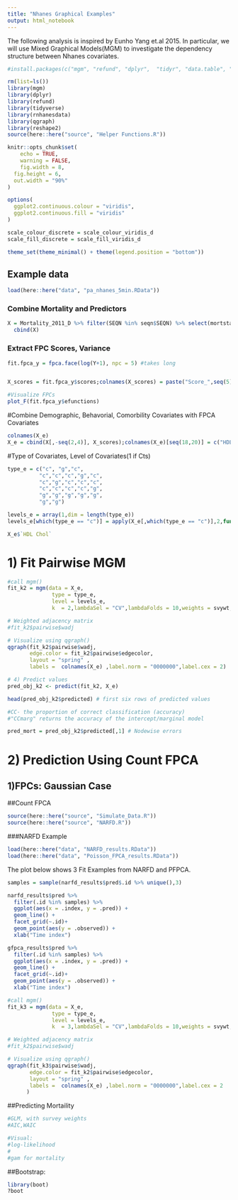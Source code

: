 ---
title: "Nhanes Graphical Examples"
output: html_notebook
---

The following analysis is inspired by Eunho Yang et.al 2015. In particular, we will use Mixed Graphical Models(MGM) to investigate the dependency structure between Nhanes covariates. 

```{r}
#install.packages(c("mgm", "refund", "dplyr",  "tidyr", "data.table", "glmnet", "mgcv", "tibble"))
```
```{r}
rm(list=ls())
library(mgm)
library(dplyr)
library(refund)
library(tidyverse)
library(rnhanesdata)
library(qgraph)
library(reshape2)
source(here::here("source", "Helper Functions.R"))

knitr::opts_chunk$set(
	echo = TRUE,
	warning = FALSE,
	fig.width = 8, 
  fig.height = 6,
  out.width = "90%"
)

options(
  ggplot2.continuous.colour = "viridis",
  ggplot2.continuous.fill = "viridis"
)

scale_colour_discrete = scale_colour_viridis_d
scale_fill_discrete = scale_fill_viridis_d

theme_set(theme_minimal() + theme(legend.position = "bottom"))
```
## Example data
```{r}
load(here::here("data", "pa_nhanes_5min.RData"))
```
### Combine Mortality and Predictors
```{r}
X = Mortality_2011_D %>% filter(SEQN %in% seqn$SEQN) %>% select(mortstat)%>%
  cbind(X)
```
### Extract FPC Scores, Variance
```{r}
fit.fpca_y = fpca.face(log(Y+1), npc = 5) #takes long


X_scores = fit.fpca_y$scores;colnames(X_scores) = paste("Score_",seq(5))

#Visualize FPCs
plot_F(fit.fpca_y$efunctions)
```

#Combine Demographic, Behavorial, Comorbility Covariates with FPCA Covariates
```{r}
colnames(X_e) 
X_e = cbind(X[,-seq(2,4)], X_scores);colnames(X_e)[seq(18,20)] = c("HDL Chol"," Total Chol","Blood Pressure")
```

#Type of Covariates, Level of Covariates(1 if Cts)
```{r}
type_e = c("c", "g","c",
          "c","c","c","g","c",
          "c","g","c","c","c",
          "c","c","c","c","g",
          "g","g","g","g","g",
          "g","g")

levels_e = array(1,dim = length(type_e))
levels_e[which(type_e == "c")] = apply(X_e[,which(type_e == "c")],2,function(x)length(unique(as.factor(x))))

X_e$`HDL Chol`

```
# 1) Fit Pairwise MGM
```{r}
#call mgm()
fit_k2 = mgm(data = X_e, 
              type = type_e,
              level = levels_e,
              k  = 2,lambdaSel = "CV",lambdaFolds = 10,weights = svywt,binarySign = TRUE)

# Weighted adjacency matrix
#fit_k2$pairwise$wadj

# Visualize using qgraph()
qgraph(fit_k2$pairwise$wadj,
       edge.color = fit_k2$pairwise$edgecolor,
       layout = "spring" ,
       labels =  colnames(X_e) ,label.norm = "0000000",label.cex = 2)

# 4) Predict values
pred_obj_k2 <- predict(fit_k2, X_e)

head(pred_obj_k2$predicted) # first six rows of predicted values

#CC- the proportion of correct classification (accuracy) 
#"CCmarg" returns the accuracy of the intercept/marginal model

pred_mort = pred_obj_k2$predicted[,1] # Nodewise errors
```
# 2) Prediction Using Count FPCA
## 1)FPCs: Gaussian Case

##Count FPCA
```{r}
source(here::here("source", "Simulate_Data.R"))
source(here::here("source", "NARFD.R"))
```
###NARFD Example
```{r}
load(here::here("data", "NARFD_results.RData"))
load(here::here("data", "Poisson_FPCA_results.RData"))
```
The plot below shows 3 Fit Examples from NARFD and PFPCA.
```{r}
samples = sample(narfd_results$pred$.id %>% unique(),3)

narfd_results$pred %>% 
  filter(.id %in% samples) %>% 
  ggplot(aes(x = .index, y = .pred)) + 
  geom_line() + 
  facet_grid(~.id)+ 
  geom_point(aes(y = .observed)) +
  xlab("Time index")

gfpca_results$pred %>% 
  filter(.id %in% samples) %>% 
  ggplot(aes(x = .index, y = .pred)) + 
  geom_line() + 
  facet_grid(~.id)+ 
  geom_point(aes(y = .observed)) +
  xlab("Time index")

```
```{r}
#call mgm()
fit_k3 = mgm(data = X_e, 
              type = type_e,
              level = levels_e,
              k  = 3,lambdaSel = "CV",lambdaFolds = 10,weights = svywt,binarySign = TRUE)

# Weighted adjacency matrix
#fit_k2$pairwise$wadj

# Visualize using qgraph()
qgraph(fit_k3$pairwise$wadj,
       edge.color = fit_k2$pairwise$edgecolor,
       layout = "spring" ,
       labels =  colnames(X_e) ,label.norm = "0000000",label.cex = 2
      )

```
##Predicting Mortaility
```{r}
#GLM, with survey weights
#AIC,WAIC

#Visual: 
#log-likelihood
#
#gam for mortality
```

##Bootstrap: 
```{r}
library(boot)
?boot

```

